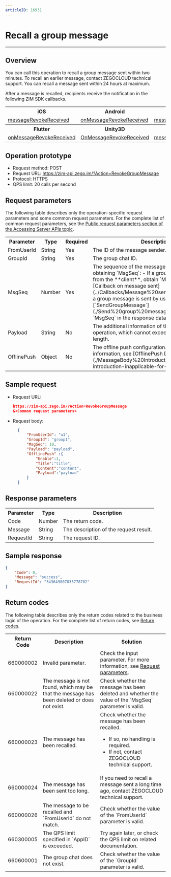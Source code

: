 ```yaml
---
articleID: 16931
---
```

# Recall a group message

- - -



## Overview

You can call this operation to recall a group message sent within two minutes. To recall an earlier message, contact ZEGOCLOUD technical support. You can recall a message sent within 24 hours at maximum.

After a message is recalled, recipients receive the notification in the following ZIM SDK callbacks.

<table>

<tbody><tr>
<th>iOS</th>
<th>Android</th>
<th>macOS</th>
<th>Windows</th>

</tr>
<tr>
<td><a href="https://docs.zegocloud.com/article/api?doc=zim_API~objective-c_ios~protocol~ZIMEventHandler#zim-message-revoke-received" target="_blank" rel="noopener">messageRevokeReceived</a></td>
<td><a href="https://docs.zegocloud.com/article/api?doc=zim_API~java_android~class~ZIMEventHandler#on-message-revoke-received" target="_blank" rel="noopener">onMessageRevokeReceived</a></td>
<td><a href="https://docs.zegocloud.com/article/api?doc=zim_API~objective-c_macos~protocol~ZIMEventHandler#zim-message-revoke-received" target="_blank" rel="noopener">messageRevokeReceived</a></td>
<td><a href="https://docs.zegocloud.com/article/api?doc=zim_API~cpp_windows~class~ZIMEventHandler#on-message-revoke-received" target="_blank" rel="noopener">onMessageRevokeReceived</a></td>

</tr>
<tr>

<th>Flutter</th>
<th>Unity3D</th>
<th>React Native</th>
<th>Web</th>

</tr>
<tr>

<td><a href="https://pub.dev/documentation/zego_zim/latest/zego_zim/ZIMEventHandler/onMessageRevokeReceived.html" target="_blank" rel="noopener">onMessageRevokeReceived</a></td>
<td><a href="https://docs.zegocloud.com/article/api?doc=zim_API~cs_unity3d~class~ZIMEventHandler#on-message-revoke-received" target="_blank" rel="noopener">OnMessageRevokeReceived</a></td>
<td><a href="https://docs.zegocloud.com/article/api?doc=zim_API~javascript_react-native~interface~ZIMEventHandler#message-revoke-received" target="_blank" rel="noopener">messageRevokeReceived</a></td>
<td><a href="https://docs.zegocloud.com/article/api?doc=zim_API~javascript_web~interface~ZIMEventHandler#message-revoke-received" target="_blank" rel="noopener">messageRevokeReceived</a></td>
</tr>
</tbody></table>

## Operation prototype

- Request method: POST
- Request URL: https://zim-api.zego.im/?Action=RevokeGroupMessage
- Protocol: HTTPS
- QPS limit: 20 calls per second

## Request parameters

The following table describes only the operation-specific request parameters and some common request parameters. For the complete list of common request parameters, see the [Public request parameters section of the Accessing Server APIs topic](../Accessing%20Server%20APIs.mdx#public-parameters).

<table>

<tbody><tr>
<th>Parameter</th>
<th>Type</th>
<th>Required</th>
<th>Description</th>
</tr>
<tr>
<td>FromUserId</td>
<td>String</td>
<td>Yes</td>
<td>The ID of the message sender.</td>
</tr>
<tr>
<td>GroupId</td>
<td>String</td>
<td>Yes</td>
<td>The group chat ID.</td>
</tr>
<tr>
<td>MsgSeq</td>
<td>Number</td>
<td>Yes</td>
<td>The sequence of the message. Method for obtaining `MsgSeq`: - If a group message is sent from the **client**, obtain `MsgSeq` by using the [Callback on message sent](../Callbacks/Message%20sent.mdx) operation. - If a group message is sent by using the server API [`SendGroupMessage`](./Send%20group%20messages.mdx), obtain `MsgSeq` in the response data.</td>
</tr>
<tr>
<td>Payload</td>
<td>String</td>
<td>No</td>
<td>The additional information of the recalling operation, which cannot exceed 200 bytes in length.</td>
</tr>
<tr>
<td>OfflinePush</td>
<td>Object</td>
<td>No</td>
<td>The offline push configuration. For more information, see [OfflinePush Description](./MessageBody%20Introduction.mdx#offlinepush-introduction-inapplicable-for-room-messages).</td>
</tr>
</tbody></table>

## Sample request

- Request URL:
  
  ```json
  https://zim-api.zego.im/?Action=RevokeGroupMessage
  &<Common request parameters>
  ```

- Request body:
  
  ```json
    {
        "FromUserId": "u1",
        "GroupId": "group1",
        "MsgSeq": 10,
        "Payload": "payload",
        "OfflinePush" :{
            "Enable":1,
            "Title":"title",
            "Content":"content",
            "Payload":"payload"
        }
    }
  ```

## Response parameters

<table>

<tbody><tr data-row-level="1">
<th>Parameter</th>
<th>Type</th>
<th>Description</th>
</tr>
<tr data-row-level="2">
<td>Code</td>
<td>Number</td>
<td>The return code.</td>
</tr>
<tr data-row-level="3">
<td>Message</td>
<td>String</td>
<td>The description of the request result.</td>
</tr>
<tr data-row-level="4">
<td>RequestId</td>
<td>String</td>
<td>The request ID.</td>
</tr>
</tbody></table>

## Sample response

```json
{
    "Code": 0,
    "Message": "success",
    "RequestId": "343649807833778782"
}
```

## Return codes

The following table describes only the return codes related to the business logic of the operation. For the complete list of return codes, see [Return codes](../Return%20codes.mdx).

<table>

<tbody><tr>
<th>Return Code</th>
<th>Description</th>
<th>Solution</th>
</tr>
<tr>
<td>660000002</td>
<td>Invalid parameter.</td>
<td>Check the input parameter. For more information, see <a href="#3">Request parameters</a>.</td>
</tr>
<tr>
<td>660000022</td>
<td>The message is not found, which may be that the message has been deleted or does not exist.</td>
<td>Check whether the message has been deleted and whether the value of the `MsgSeq` parameter is valid.</td>
</tr>
<tr>
<td>660000023</td>
<td>The message has been recalled.</td>
<td>Check whether the message has been recalled.<ul><li>If so, no handling is required.</li><li>If not, contact ZEGOCLOUD technical support.</li></ul></td>
</tr>
<tr>
<td>660000024</td>
<td>The message has been sent too long.</td>
<td>If you need to recall a message sent a long time ago, contact ZEGOCLOUD technical support.</td>
</tr>
<tr>
<td>660000026</td>
<td>The message to be recalled and `FromUserId` do not match.</td>
<td>Check whether the value of the `FromUserId` parameter is valid.</td>
</tr>
<tr>
<td>660300005</td>
<td>The QPS limit specified in `AppID` is exceeded.</td>
<td>Try again later, or check the QPS limit on related documentation.</td>
</tr>
<tr>
<td>660600001</td>
<td>The group chat does not exist.</td>
<td>Check whether the value of the `GroupId` parameter is valid.</td>
</tr>
</tbody></table>
